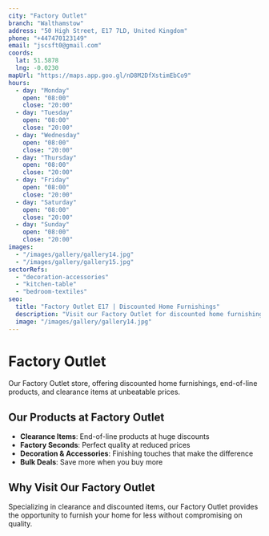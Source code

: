 ```yaml
---
city: "Factory Outlet"
branch: "Walthamstow"
address: "50 High Street, E17 7LD, United Kingdom"
phone: "+447470123149"
email: "jscsft0@gmail.com"
coords:
  lat: 51.5878
  lng: -0.0230
mapUrl: "https://maps.app.goo.gl/nD8M2DfXstimEbCo9"
hours:
  - day: "Monday"
    open: "08:00"
    close: "20:00"
  - day: "Tuesday"
    open: "08:00"
    close: "20:00"
  - day: "Wednesday"
    open: "08:00"
    close: "20:00"
  - day: "Thursday"
    open: "08:00"
    close: "20:00"
  - day: "Friday"
    open: "08:00"
    close: "20:00"
  - day: "Saturday"
    open: "08:00"
    close: "20:00"
  - day: "Sunday"
    open: "08:00"
    close: "20:00"
images:
  - "/images/gallery/gallery14.jpg"
  - "/images/gallery/gallery15.jpg"
sectorRefs:
  - "decoration-accessories"
  - "kitchen-table"
  - "bedroom-textiles"
seo:
  title: "Factory Outlet E17 | Discounted Home Furnishings"
  description: "Visit our Factory Outlet for discounted home furnishings and end-of-line products at clearance prices."
  image: "/images/gallery/gallery14.jpg"
---
```


# Factory Outlet

Our Factory Outlet store, offering discounted home furnishings, end-of-line products, and clearance items at unbeatable prices.

## Our Products at Factory Outlet

- **Clearance Items**: End-of-line products at huge discounts
- **Factory Seconds**: Perfect quality at reduced prices
- **Decoration & Accessories**: Finishing touches that make the difference
- **Bulk Deals**: Save more when you buy more

## Why Visit Our Factory Outlet

Specializing in clearance and discounted items, our Factory Outlet provides the opportunity to furnish your home for less without compromising on quality.
